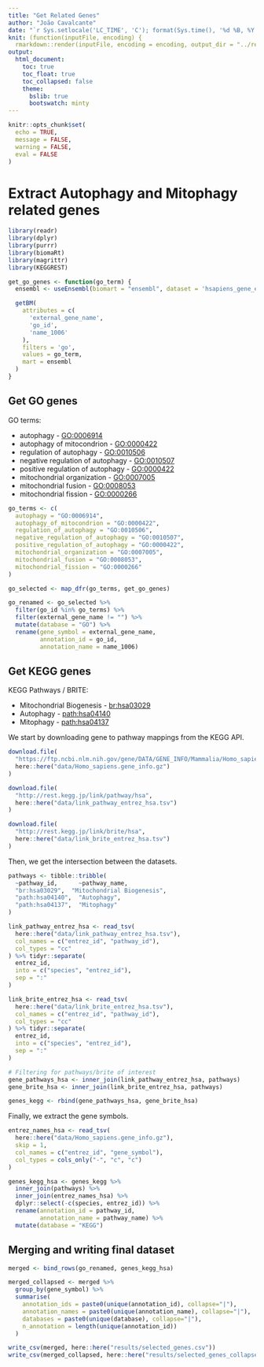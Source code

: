 ```yaml
---
title: "Get Related Genes"
author: "João Cavalcante"
date: "`r Sys.setlocale('LC_TIME', 'C'); format(Sys.time(), '%d %B, %Y')`"
knit: (function(inputFile, encoding) {
  rmarkdown::render(inputFile, encoding = encoding, output_dir = "../reports/") })
output:
  html_document:
    toc: true
    toc_float: true
    toc_collapsed: false
    theme:
      bslib: true
      bootswatch: minty
---
```


```r
knitr::opts_chunk$set(
  echo = TRUE,
  message = FALSE,
  warning = FALSE,
  eval = FALSE
)
```

# Extract Autophagy and Mitophagy related genes

```r
library(readr)
library(dplyr)
library(purrr)
library(biomaRt)
library(magrittr)
library(KEGGREST)

get_go_genes <- function(go_term) {
  ensembl <- useEnsembl(biomart = "ensembl", dataset = 'hsapiens_gene_ensembl')

  getBM(
    attributes = c(
      'external_gene_name',
      'go_id',
      'name_1006'
    ),
    filters = 'go',
    values = go_term,
    mart = ensembl
  )
}
```


## Get GO genes

GO terms:

  * autophagy - [GO:0006914](https://amigo.geneontology.org/amigo/term/GO:0006914)
  * autophagy of mitocondrion - [GO:0000422](https://amigo.geneontology.org/amigo/term/GO:0000422)
  * regulation of autophagy - [GO:0010506](https://amigo.geneontology.org/amigo/term/GO:0010506)
  * negative regulation of autophagy - [GO:0010507](https://amigo.geneontology.org/amigo/term/GO:0010507)
  * positive regulation of autophagy - [GO:0000422](https://amigo.geneontology.org/amigo/term/GO:0000422)
  * mitochondrial organization - [GO:0007005](https://amigo.geneontology.org/amigo/term/GO:0007005)
  * mitochondrial fusion - [GO:0008053](https://amigo.geneontology.org/amigo/term/GO:0008053)
  * mitochondrial fission - [GO:0000266](https://amigo.geneontology.org/amigo/term/GO:0000266)

```r
go_terms <- c(
  autophagy = "GO:0006914",
  autophagy_of_mitocondrion = "GO:0000422",
  regulation_of_autophagy = "GO:0010506",
  negative_regulation_of_autophagy = "GO:0010507",
  positive_regulation_of_autophagy = "GO:0000422",
  mitochondrial_organization = "GO:0007005",
  mitochondrial_fusion = "GO:0008053",
  mitochondrial_fission = "GO:0000266"
)

go_selected <- map_dfr(go_terms, get_go_genes)

go_renamed <- go_selected %>%
  filter(go_id %in% go_terms) %>%
  filter(external_gene_name != "") %>%
  mutate(database = "GO") %>%
  rename(gene_symbol = external_gene_name,
         annotation_id = go_id,
         annotation_name = name_1006)
```

## Get KEGG genes

KEGG Pathways / BRITE:

  * Mitochondrial Biogenesis - [br:hsa03029](https://www.kegg.jp/brite/hsa03029)
  * Autophagy - [path:hsa04140](https://www.kegg.jp/pathway/hsa04140)
  * Mitophagy - [path:hsa04137](https://www.kegg.jp/pathway/hsa04137)

We start by downloading gene to pathway mappings from the KEGG API.

```r
download.file(
  "https://ftp.ncbi.nlm.nih.gov/gene/DATA/GENE_INFO/Mammalia/Homo_sapiens.gene_info.gz",
  here::here("data/Homo_sapiens.gene_info.gz")
)

download.file(
  "http://rest.kegg.jp/link/pathway/hsa",
  here::here("data/link_pathway_entrez_hsa.tsv")
)

download.file(
  "http://rest.kegg.jp/link/brite/hsa",
  here::here("data/link_brite_entrez_hsa.tsv")
)
```

Then, we get the intersection between the datasets.

```r
pathways <- tibble::tribble(
  ~pathway_id,      ~pathway_name,
  "br:hsa03029",  "Mitochondrial Biogenesis",
  "path:hsa04140",  "Autophagy",
  "path:hsa04137",  "Mitophagy"
)

link_pathway_entrez_hsa <- read_tsv(
  here::here("data/link_pathway_entrez_hsa.tsv"),
  col_names = c("entrez_id", "pathway_id"),
  col_types = "cc"
) %>% tidyr::separate(
  entrez_id,
  into = c("species", "entrez_id"),
  sep = ":"
)

link_brite_entrez_hsa <- read_tsv(
  here::here("data/link_brite_entrez_hsa.tsv"),
  col_names = c("entrez_id", "pathway_id"),
  col_types = "cc"
) %>% tidyr::separate(
  entrez_id,
  into = c("species", "entrez_id"),
  sep = ":"
)

# Filtering for pathways/brite of interest
gene_pathways_hsa <- inner_join(link_pathway_entrez_hsa, pathways)
gene_brite_hsa <- inner_join(link_brite_entrez_hsa, pathways)

genes_kegg <- rbind(gene_pathways_hsa, gene_brite_hsa)
```

Finally, we extract the gene symbols.

```r
entrez_names_hsa <- read_tsv(
  here::here("data/Homo_sapiens.gene_info.gz"),
  skip = 1,
  col_names = c("entrez_id", "gene_symbol"),
  col_types = cols_only("-", "c", "c")
)

genes_kegg_hsa <- genes_kegg %>%
  inner_join(pathways) %>%
  inner_join(entrez_names_hsa) %>%
  dplyr::select(-c(species, entrez_id)) %>%
  rename(annotation_id = pathway_id,
         annotation_name = pathway_name) %>%
  mutate(database = "KEGG")
```

## Merging and writing final dataset

```r
merged <- bind_rows(go_renamed, genes_kegg_hsa)

merged_collapsed <- merged %>%
  group_by(gene_symbol) %>%
  summarise(
    annotation_ids = paste0(unique(annotation_id), collapse="|"),
    annotation_names = paste0(unique(annotation_name), collapse="|"),
    databases = paste0(unique(database), collapse="|"),
    n_annotation = length(unique(annotation_id))
  )

write_csv(merged, here::here("results/selected_genes.csv"))
write_csv(merged_collapsed, here::here("results/selected_genes_collapsed.csv"))
```

